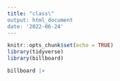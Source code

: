 ```yaml
---
title: "class\"
output: html_document
date: '2022-06-24'
---
```


```r
knitr::opts_chunk$set(echo = TRUE)
library(tidyverse)
library(billboard)
```

```r
billboard |>  
  
```

